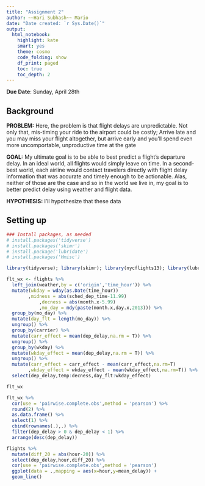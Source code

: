 ```yaml
---
title: "Assignment 2"
author: ~~Hari Subhash~~ Mario 
date: "Date created: `r Sys.Date()`"
output:
  html_notebook:
    highlight: kate
    smart: yes
    theme: cosmo
    code_folding: show
    df_print: paged
    toc: true
    toc_depth: 2
---
```


**Due Date**: Sunday, April 28th

## Background

**PROBLEM:** Here, the problem is that flight delays are unpredictable. Not only that, mis-timing your ride to the airport could be costly; Arrive late and you may miss your flight altogether, but arrive early and you'll spend even more uncomportable, unproductive time at the gate

**GOAL:** My ultimate goal is to be able to best predict a flight's departure delay. In an ideal world, all flights would simply leave on time. In a second-best world, each airline would contact travelers directly with flight delay information that was accurate and timely enough to be actionable. Alas, neither of those are the case and so in the world we live in, my goal is to better predict delay using weather and flight data.

**HYPOTHESIS:** I'll hypothesize that these data 


## Setting up

```r
### Install packages, as needed 
# install.packages('tidyverse') 
# install.packages('skimr') 
# install.package('lubridate')
# install.packages('Hmisc')

library(tidyverse); library(skimr); library(nycflights13); library(lubridate); library(Hmisc)

flt_wx <- flights %>%
  left_join(weather,by = c('origin','time_hour')) %>%
  mutate(wkday = wday(as.Date(time_hour)) 
        ,midness = abs(sched_dep_time-11.99)
		    ,decness = abs(month.x-5.99)
		    ,mo_day = mdy(paste(month.x,day.x,2013))) %>%
  group_by(mo_day) %>%
  mutate(day_flt = length(mo_day)) %>%
  ungroup() %>%
  group_by(carrier) %>%
  mutate(carr_effect = mean(dep_delay,na.rm = T)) %>%
  ungroup() %>%
  group_by(wkday) %>%
  mutate(wkday_effect = mean(dep_delay,na.rm = T)) %>%
  ungroup() %>%
  mutate(carr_effect = carr_effect - mean(carr_effect,na.rm=T)
        ,wkday_effect = wkday_effect - mean(wkday_effect,na.rm=T)) %>%
  select(dep_delay,temp:decness,day_flt:wkday_effect)

flt_wx

flt_wx %>%
  cor(use = 'pairwise.complete.obs',method = 'pearson') %>%
  round(2) %>%
  as.data.frame() %>%
  select(1) %>%
  cbind(rownames(.),.) %>%
  filter(dep_delay > 0 & dep_delay < 1) %>%
  arrange(desc(dep_delay))

flights %>%
  mutate(diff_20 = abs(hour-20)) %>% 
  select(dep_delay,hour,diff_20) %>%
  cor(use = 'pairwise.complete.obs',method = 'pearson')
  ggplot(data = .,mapping = aes(x=hour,y=mean_delay)) +
  geom_line()

  
```

